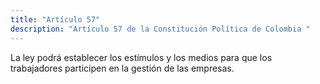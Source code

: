 ```yaml
---
title: "Artículo 57"
description: "Artículo 57 de la Constitución Política de Colombia "
---
```

La ley podrá establecer los estímulos y los medios para que los trabajadores participen en la gestión de las empresas.